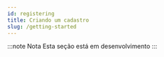 ```yaml
---
id: registering
title: Criando um cadastro
slug: /getting-started
---
```


:::note Nota
Esta seção está em desenvolvimento
:::

<Feedback
  pageId="registering"
  title="Criando um cadastro"
/>
